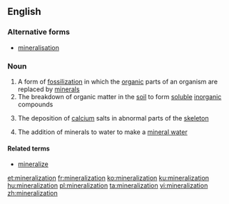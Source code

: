 ==English==

===Alternative forms===
* [[mineralisation]]

===Noun===
{{wikipedia}}
{{en-noun|-}}

# A form of [[fossilization]] in which the [[organic]] parts of an organism are replaced by [[mineral]]s
# The breakdown of organic matter in the [[soil]] to form [[soluble]] [[inorganic]] compounds
# {{label|en|medicine}} The deposition of [[calcium]] salts in abnormal parts of the [[skeleton]]
# The addition of minerals to water to make a [[mineral water]]

====Related terms====
* [[mineralize]]

[[et:mineralization]]
[[fr:mineralization]]
[[ko:mineralization]]
[[ku:mineralization]]
[[hu:mineralization]]
[[pl:mineralization]]
[[ta:mineralization]]
[[vi:mineralization]]
[[zh:mineralization]]